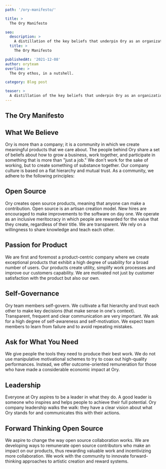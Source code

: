 ```yaml
---
path: '/ory-manifesto/'

title: >
  The Ory Manifesto

seo:
  description: >
    A distillation of the key beliefs that underpin Ory as an organization.
  title: >
    The Ory Manifesto

publishedAt: '2021-12-08'
author: oryteam
overline: >
  The Ory ethos, in a nutshell.

category: Blog post

teaser: >
  A distillation of the key beliefs that underpin Ory as an organization.
---
```


## The Ory Manifesto

## What We Believe

Ory is more than a company; it is a community in which we create meaningful
products that we care about. The people behind Ory share a set of beliefs about
how to grow a business, work together, and participate in something that is more
than "just a job." We don't work for the sake of working, but to create
something of substance together. Our company culture is based on a flat
hierarchy and mutual trust. As a community, we adhere to the following
principles:

## Open Source

Ory creates open source products, meaning that anyone can make a contribution.
Open source is an artisan creation model. New hires are encouraged to make
improvements to the software on day one. We operate as an inclusive meritocracy
in which people are rewarded for the value that they create, regardless of their
title. We are transparent. We rely on a willingness to share knowledge and teach
each other.

## Passion for Product

We are first and foremost a product-centric company where we create exceptional
products that exhibit a high degree of usability for a broad number of users.
Our products create utility, simplify work processes and improve our customers
capability. We are motivated not just by customer satisfaction with the product
but also our own.

## Self-Governance

Ory team members self-govern. We cultivate a flat hierarchy and trust each other
to make key decisions (that make sense in one's context). Transparent, frequent
and clear communication are very important. We ask for a high degree of
self-awareness and self-motivation. We expect team members to learn from failure
and to avoid repeating mistakes.

## Ask for What You Need

We give people the tools they need to produce their best work. We do not use
manipulative motivational schemes to try to coax out high-quality performances.
Instead, we offer outcome-oriented remuneration for those who have made a
considerable economic impact at Ory.

## Leadership

Everyone at Ory aspires to be a leader in what they do. A good leader is someone
who inspires and helps people to achieve their full potential. Ory company
leadership walks the walk: they have a clear vision about what Ory stands for
and communicates this with their actions.

## Forward Thinking Open Source

We aspire to change the way open source collaboration works. We are developing
ways to remunerate open source contributors who make an impact on our products,
thus rewarding valuable work and incentivizing more collaboration. We work with
the community to innovate forward-thinking approaches to artistic creation and
reward systems.
